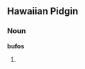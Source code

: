 ==Hawaiian Pidgin==
===Noun===
'''bufos'''
# {{plural of|bufo#Hawaiian Pidgin|bufo|lang=Hawaiian Pidgin}}